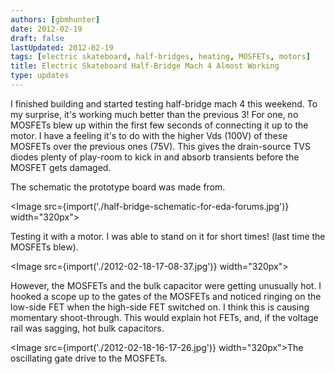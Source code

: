 ```yaml
---
authors: [gbmhunter]
date: 2012-02-19
draft: false
lastUpdated: 2012-02-19
tags: [electric skateboard, half-bridges, heating, MOSFETs, motors]
title: Electric Skateboard Half-Bridge Mach 4 Almost Working
type: updates
---
```


I finished building and started testing half-bridge mach 4 this weekend. To my surprise, it's working much better than the previous 3! For one, no MOSFETs blew up within the first few seconds of connecting it up to the motor. I have a feeling it's to do with the higher Vds (100V) of these MOSFETs over the previous ones (75V). This gives the drain-source TVS diodes plenty of play-room to kick in and absorb transients before the MOSFET gets damaged.

The schematic the prototype board was made from.

<Image src={import('./half-bridge-schematic-for-eda-forums.jpg')} width="320px"></Image>

Testing it with a motor. I was able to stand on it for short times! (last time the MOSFETs blew).

<Image src={import('./2012-02-18-17-08-37.jpg')} width="320px"></Image>

However, the MOSFETs and the bulk capacitor were getting unusually hot. I hooked a scope up to the gates of the MOSFETs and noticed ringing on the low-side FET when the high-side FET switched on. I think this is causing momentary shoot-through. This would explain hot FETs, and, if the voltage rail was sagging, hot bulk capacitors.

<Image src={import('./2012-02-18-16-17-26.jpg')} width="320px">The oscillating gate drive to the MOSFETs.</Image>
